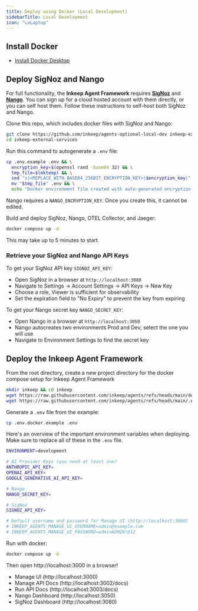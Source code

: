 ```yaml
---
title: Deploy using Docker (Local Development)
sidebarTitle: Local Development
icon: "LuLaptop"
---
```


## Install Docker
- [Install Docker Desktop](https://www.docker.com/products/docker-desktop/)

## Deploy SigNoz and Nango

For full functionality, the **Inkeep Agent Framework** requires [**SigNoz**](https://signoz.io/) and [**Nango**](https://www.nango.dev/). You can sign up for a cloud hosted account with them directly, or you can self host them. Follow these instructions to self-host both SigNoz and Nango.

Clone this repo, which includes docker files with SigNoz and Nango:
```bash
git clone https://github.com/inkeep/agents-optional-local-dev inkeep-external-services
cd inkeep-external-services
```

Run this command to autogenerate a `.env` file:
```bash
cp .env.example .env && \
  encryption_key=$(openssl rand -base64 32) && \
  tmp_file=$(mktemp) && \
  sed "s|<REPLACE_WITH_BASE64_256BIT_ENCRYPTION_KEY>|$encryption_key|" .env > "$tmp_file" && \
  mv "$tmp_file" .env && \
  echo "Docker environment file created with auto-generated encryption key"
```

Nango requires a `NANGO_ENCRYPTION_KEY`. Once you create this, it cannot be edited.

Build and deploy SigNoz, Nango, OTEL Collector, and Jaeger:
```bash
docker compose up -d
```
This may take up to 5 minutes to start.

### Retrieve your SigNoz and Nango API Keys

To get your SigNoz API key `SIGNOZ_API_KEY`:
- Open SigNoz in a browser at `http://localhost:3080`
- Navigate to Settings → Account Settings → API Keys → New Key
- Choose a role, Viewer is sufficient for observability
- Set the expiration field to "No Expiry" to prevent the key from expiring

To get your Nango secret key `NANGO_SECRET_KEY`:
- Open Nango in a browser at `http://localhost:3050`
- Nango autocreates two environments Prod and Dev, select the one you will use
- Navigate to Environment Settings to find the secret key

## Deploy the Inkeep Agent Framework

From the root directory, create a new project directory for the docker compose setup for Inkeep Agent Framework
```bash
mkdir inkeep && cd inkeep
wget https://raw.githubusercontent.com/inkeep/agents/refs/heads/main/docker-compose.yml
wget https://raw.githubusercontent.com/inkeep/agents/refs/heads/main/.env.docker.example
```

Generate a `.env` file from the example:
```bash
cp .env.docker.example .env
```

Here's an overview of the important environment variables when deploying. Make sure to replace all of these in the `.env` file.
```bash
ENVIRONMENT=development

# AI Provider Keys (you need at least one)
ANTHROPIC_API_KEY=
OPENAI_API_KEY=
GOOGLE_GENERATIVE_AI_API_KEY=

# Nango
NANGO_SECRET_KEY=

# SigNoz
SIGNOZ_API_KEY=

# Default username and password for Manage UI (http://localhost:3000)
# INKEEP_AGENTS_MANAGE_UI_USERNAME=admin@example.com
# INKEEP_AGENTS_MANAGE_UI_PASSWORD=adminADMIN!@12
```

Run with docker:
```bash
docker compose up -d
```

Then open http://localhost:3000 in a browser!

- Manage UI (http://localhost:3000)
- Manage API Docs (http://localhost:3002/docs)
- Run API Docs (http://localhost:3003/docs)
- Nango Dashboard (http://localhost:3050)
- SigNoz Dashboard (http://localhost:3080)
